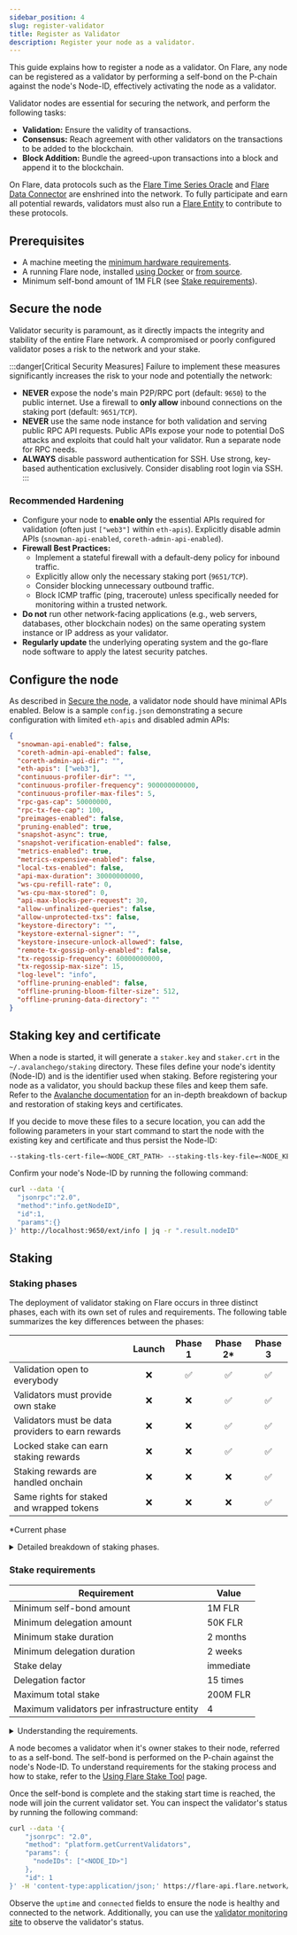 ```yaml
---
sidebar_position: 4
slug: register-validator
title: Register as Validator
description: Register your node as a validator.
---
```



This guide explains how to register a node as a validator.
On Flare, any node can be registered as a validator by performing a self-bond on the P-chain against the node's Node-ID, effectively activating the node as a validator.

Validator nodes are essential for securing the network, and perform the following tasks:

- **Validation:** Ensure the validity of transactions.
- **Consensus:** Reach agreement with other validators on the transactions to be added to the blockchain.
- **Block Addition:** Bundle the agreed-upon transactions into a block and append it to the blockchain.

On Flare, data protocols such as the [Flare Time Series Oracle](/ftso/overview) and [Flare Data Connector](/fdc/overview) are enshrined into the network.
To fully participate and earn all potential rewards, validators must also run a [Flare Entity](/run-node/flare-entity) to contribute to these protocols.

## Prerequisites

- A machine meeting the [minimum hardware requirements](/run-node/system-requirements).
- A running Flare node, installed [using Docker](/run-node/using-docker) or [from source](/run-node/from-source).
- Minimum self-bond amount of 1M FLR (see [Stake requirements](#stake-requirements)).

## Secure the node

Validator security is paramount, as it directly impacts the integrity and stability of the entire Flare network.
A compromised or poorly configured validator poses a risk to the network and your stake.

:::danger[Critical Security Measures]
Failure to implement these measures significantly increases the risk to your node and potentially the network:

- **NEVER** expose the node's main P2P/RPC port (default: `9650`) to the public internet. Use a firewall to **only allow** inbound connections on the staking port (default: `9651/TCP`).
- **NEVER** use the same node instance for both validation and serving public RPC API requests. Public APIs expose your node to potential DoS attacks and exploits that could halt your validator. Run a separate node for RPC needs.
- **ALWAYS** disable password authentication for SSH. Use strong, key-based authentication exclusively. Consider disabling root login via SSH.
  :::

### Recommended Hardening

- Configure your node to **enable only** the essential APIs required for validation (often just `["web3"]` within `eth-apis`). Explicitly disable admin APIs (`snowman-api-enabled`, `coreth-admin-api-enabled`).
- **Firewall Best Practices:**
  - Implement a stateful firewall with a default-deny policy for inbound traffic.
  - Explicitly allow only the necessary staking port (`9651/TCP`).
  - Consider blocking unnecessary outbound traffic.
  - Block ICMP traffic (ping, traceroute) unless specifically needed for monitoring within a trusted network.
- **Do not** run other network-facing applications (e.g., web servers, databases, other blockchain nodes) on the same operating system instance or IP address as your validator.
- **Regularly update** the underlying operating system and the go-flare node software to apply the latest security patches.

## Configure the node

As described in [Secure the node](#secure-the-node), a validator node should have minimal APIs enabled.
Below is a sample `config.json` demonstrating a secure configuration with limited `eth-apis` and disabled admin APIs:

```json title="config.json"
{
  "snowman-api-enabled": false,
  "coreth-admin-api-enabled": false,
  "coreth-admin-api-dir": "",
  "eth-apis": ["web3"],
  "continuous-profiler-dir": "",
  "continuous-profiler-frequency": 900000000000,
  "continuous-profiler-max-files": 5,
  "rpc-gas-cap": 50000000,
  "rpc-tx-fee-cap": 100,
  "preimages-enabled": false,
  "pruning-enabled": true,
  "snapshot-async": true,
  "snapshot-verification-enabled": false,
  "metrics-enabled": true,
  "metrics-expensive-enabled": false,
  "local-txs-enabled": false,
  "api-max-duration": 30000000000,
  "ws-cpu-refill-rate": 0,
  "ws-cpu-max-stored": 0,
  "api-max-blocks-per-request": 30,
  "allow-unfinalized-queries": false,
  "allow-unprotected-txs": false,
  "keystore-directory": "",
  "keystore-external-signer": "",
  "keystore-insecure-unlock-allowed": false,
  "remote-tx-gossip-only-enabled": false,
  "tx-regossip-frequency": 60000000000,
  "tx-regossip-max-size": 15,
  "log-level": "info",
  "offline-pruning-enabled": false,
  "offline-pruning-bloom-filter-size": 512,
  "offline-pruning-data-directory": ""
}
```

## Staking key and certificate

When a node is started, it will generate a `staker.key` and `staker.crt` in the `~/.avalanchego/staking` directory.
These files define your node's identity (Node-ID) and is the identifier used when staking.
Before registering your node as a validator, you should backup these files and keep them safe.
Refer to the [Avalanche documentation](https://build.avax.network/docs/nodes/maintain/backup-restore) for an in-depth breakdown of backup and restoration of staking keys and certificates.

If you decide to move these files to a secure location, you can add the following parameters in your start command to start the node with the existing key and certificate and thus persist the Node-ID:

```bash
--staking-tls-cert-file=<NODE_CRT_PATH> --staking-tls-key-file=<NODE_KEY_PATH>
```

Confirm your node's Node-ID by running the following command:

```bash
curl --data '{
  "jsonrpc":"2.0",
  "method":"info.getNodeID",
  "id":1,
  "params":{}
}' http://localhost:9650/ext/info | jq -r ".result.nodeID"
```

## Staking

### Staking phases

The deployment of validator staking on Flare occurs in three distinct phases, each with its own set of rules and requirements.
The following table summarizes the key differences between the phases:

|                                                   | Launch | Phase 1 | Phase 2\* | Phase 3 |
| ------------------------------------------------- | :----: | :-----: | :-------: | :-----: |
| Validation open to everybody                      |   ❌   |   ✅    |    ✅     |   ✅    |
| Validators must provide own stake                 |   ❌   |   ❌    |    ✅     |   ✅    |
| Validators must be data providers to earn rewards |   ❌   |   ❌    |    ✅     |   ✅    |
| Locked stake can earn staking rewards             |   ❌   |   ❌    |    ✅     |   ✅    |
| Staking rewards are handled onchain               |   ❌   |   ❌    |    ❌     |   ✅    |
| Same rights for staked and wrapped tokens         |   ❌   |   ❌    |    ❌     |   ✅    |

\*Current phase

<details>
<summary>Detailed breakdown of staking phases.</summary>

The Flare network is designed to be progressively decentralized, with the transition occurring in three phases:

1. Infrastructure entities will be progressively on-boarded to ensure the network remains operational.
2. Current FTSO data providers must build a minimum stake to function as validators.
3. Existing validators need to enhance their capabilities to become data providers.

Each phase will gradually relinquish control, allowing the network to validate independently of the Flare Foundation.

**Launch (Jul 2022)**

At network launch, 20 validators had their node IDs hard-coded into the client software, preventing other validators from participating. The Flare Foundation managed these nodes and gradually reassigned 16 of them to 4 external entities to increase decentralization. These entities, known as professional validators, are experienced infrastructure providers managing blockchain nodes. During this period, FTSO data providers operated entirely independently of validators.

**Phase 1 (July 2023 - Oct 2023)**

A network fork enabled Avalanche's proof-of-stake mechanism, opening validation to everyone. Simultaneously, all stakes from the original validators expired. The Flare Foundation loaned all the stakes for the initial validators, maintaining the distribution of validation power while testing proof-of-stake. After some FTSO data providers completed a KYC process, the Flare Foundation loaned them funds to deploy validation nodes and act as validators.

Since staking occurs on the P-chain, staked tokens cannot access rewards managed by smart contracts on the C-chain. To address this, a communication mechanism between the two chains is being developed. All staking rewards are manually calculated offchain and then distributed onchain. These calculations will initially be private for fine-tuning and will become public in Phase 2 for verification.

**Phase 2 (Current)**

Once FTSO data providers have gathered enough stake to ensure the network's continued operation, all stakes loaned by the Flare Foundation to the launch validators will be withdrawn.
Professional validators are expected to cease operations unless they provide their own stake. The Flare Foundation might delegate stake to KYC-verified FTSO data providers to help initiate the system. This process, known as stake boosting, will run for a limited time. Staked funds can earn [FlareDrops](https://flare.network/flaredrop-guide/) and participate in governance but not earn [FTSO](https://flare.network/ftso/) delegation rewards.

Staking rewards will:

- Consider validator uptime and staked amount, which is publicly monitored.
- Require that the validator is also an FTSO data provider consistently rewarded for accurate prices.
- Be manually calculated offchain using a public script and then distributed onchain.

**Phase 3**

Once secure communication between the P- and C-chains is established, staking rewards will be managed entirely onchain.
The goal is for funds staked on the P-chain to have the same rights as wrapped FLR on the C-chain, enabling them to earn [FTSO](https://flare.network/ftso/) rewards, [FlareDrops](https://flare.network/flaredrop-guide/), and participate in governance.

</details>

### Stake requirements

| **Requirement**                              | **Value** |
| -------------------------------------------- | --------- |
| Minimum self-bond amount                     | 1M FLR    |
| Minimum delegation amount                    | 50K FLR   |
| Minimum stake duration                       | 2 months  |
| Minimum delegation duration                  | 2 weeks   |
| Stake delay                                  | immediate |
| Delegation factor                            | 15 times  |
| Maximum total stake                          | 200M FLR  |
| Maximum validators per infrastructure entity | 4         |

<details>
<summary>Understanding the requirements.</summary>

- **Minimum self-bond amount:** Minimum stake that an entity must provide to become a validator. This setting reduces staking requests, which frees network resources.

- **Minimum delegation amount:** Validators can accept stake delegations from any FLR holder, so their stake and validation rewards are increased.
  The specified value is the minimum stake amount that can be delegated. This setting reduces delegation requests, which frees network resources. Validators can set a staking fee and will earn staking rewards for its own self-bond and a fee on any stake delegated on them.
  This stake delegation is not related to FTSO delegation nor governance delegation.

- **Minimum stake duration:** Minimum amount of time that self-bond funds must remain staked, and therefore locked.
- **Minimum delegation duration:** Minimum amount of time that delegated funds must remain staked, and therefore locked. This setting does not change. It is included in this list for clarity.
- **Stake delay:** Duration that passes between the time when funds are staked and the time when they become effective. During this period funds are locked. This delay provided added security when staking was enabled for the first time and stakes were small, since any suspicious stake could be analyzed before it became effective. Now that larger stakes are in place this restriction will be lifted to simplify onboarding of new validators.
  Note that there is no such delay involved when withdrawing staked funds once the staking period expires.

- **Delegation factor:** The total amount that can be staked to a validator is limited to its self-bond times this factor. For example, with the proposed value of 15, if a validator has a self-bond stake of 1M FLR, the total sum of all stakes, including delegations, cannot exceed 15M FLR. This allows for 14M FLR of delegations.

- **Maximum total stake:** Maximum stake per validator, including self-bond and delegations.

- **Maximum validators per infrastructure entity:** A single infrastructure entity can include up to this amount of validators.
  Infrastructure entities also include FTSO data providers. For example, a single FTSO data provider can create up to 4 validators, each one with its own stake, and claim the validation rewards for all of them.
  This restriction is not enforced by the P-chain staking mechanism but by the mirroring service, and will not take effect until [Staking Phase 3](#staking).
  If an infrastructure entity has more than one validator, each of the validators must fulfill the above requirements.

See [FIP.05](https://proposals.flare.network/FIP/FIP_5.html) for further details.

</details>

A node becomes a validator when it's owner stakes to their node, referred to as a self-bond.
The self-bond is performed on the P-chain against the node's Node-ID.
To understand requirements for the staking process and how to stake, refer to the [Using Flare Stake Tool](/network/guides/using-flare-stake-tool) page.

Once the self-bond is complete and the staking start time is reached, the node will join the current validator set.
You can inspect the validator's status by running the following command:

```bash
curl --data '{
    "jsonrpc": "2.0",
    "method": "platform.getCurrentValidators",
    "params": {
      "nodeIDs": ["<NODE_ID>"]
    },
    "id": 1
}' -H 'content-type:application/json;' https://flare-api.flare.network/ext/P | jq
```

Observe the `uptime` and `connected` fields to ensure the node is healthy and connected to the network.
Additionally, you can use the [validator monitoring site](https://flare-validators.flare.network/) to observe the validator's status.
